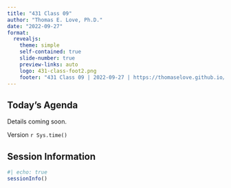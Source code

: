```yaml
---
title: "431 Class 09"
author: "Thomas E. Love, Ph.D."
date: "2022-09-27"
format:
  revealjs: 
    theme: simple
    self-contained: true
    slide-number: true
    preview-links: auto
    logo: 431-class-foot2.png
    footer: "431 Class 09 | 2022-09-27 | https://thomaselove.github.io/431-2022/"
---
```


## Today's Agenda

Details coming soon.

::: aside
Version `r Sys.time()`
:::

## Session Information

```r
#| echo: true
sessionInfo()
```